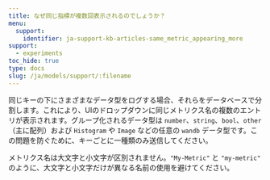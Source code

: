 ```yaml
---
title: なぜ同じ指標が複数回表示されるのでしょうか？
menu:
  support:
    identifier: ja-support-kb-articles-same_metric_appearing_more
support:
  - experiments
toc_hide: true
type: docs
slug: /ja/models/support/:filename
---
```

同じキーの下にさまざまなデータ型をログする場合、それらをデータベースで分割します。これにより、UIのドロップダウンに同じメトリクス名の複数のエントリが表示されます。グループ化されるデータ型は `number`、`string`、`bool`、`other`（主に配列）および `Histogram` や `Image` などの任意の `wandb` データ型です。この問題を防ぐために、キーごとに一種類のみ送信してください。

メトリクス名は大文字と小文字が区別されません。`"My-Metric"` と `"my-metric"` のように、大文字と小文字だけが異なる名前の使用を避けてください。